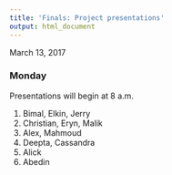 ```yaml
---
title: 'Finals: Project presentations'
output: html_document
---
```


March 13, 2017

### Monday

Presentations will begin at 8 a.m.


1. Bimal, Elkin, Jerry
2. Christian, Eryn, Malik
3. Alex, Mahmoud
4. Deepta, Cassandra
5. Alick
6. Abedin